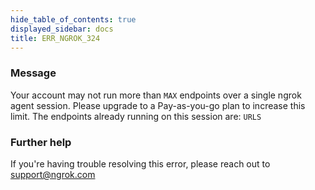 ```yaml
---
hide_table_of_contents: true
displayed_sidebar: docs
title: ERR_NGROK_324
---
```




### Message

Your account may not run more than `MAX` endpoints over a single ngrok agent session.
Please upgrade to a Pay-as-you-go plan to increase this limit.
The endpoints already running on this session are:
`URLS`

<ErrorDetails error="err_ngrok_324" />

### Further help

If you're having trouble resolving this error, please reach out to [support@ngrok.com](mailto:support@ngrok.com?subject=Help%20with%20ERR_NGROK_324)
